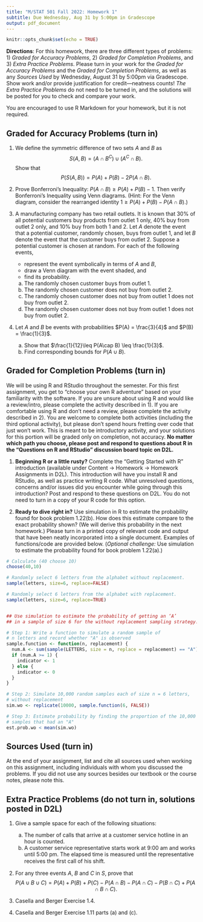 ```yaml
---
title: "M/STAT 501 Fall 2022: Homework 1"
subtitle: Due Wednesday, Aug 31 by 5:00pm in Gradescope
output: pdf_document
---
```


```r
knitr::opts_chunk$set(echo = TRUE)
```

**Directions**: For this homework, there are three different types of problems: 1) _Graded for Accuracy Problems_, 2) _Graded for Completion Problems_, and 3) _Extra Practice Problems_. Please turn in your work for the _Graded for Accuracy Problems_ and the _Graded for Completion Problems_, as well as any _Sources Used_ by Wednesday, August 31 by 5:00pm via Gradescope. Show work and/or provide justification for credit---neatness counts! _The Extra Practice Problems_ do not need to be turned in, and the solutions will be posted for you to check and compare your work.

You are encouraged to use R Markdown for your homework, but it is not required.

## Graded for Accuracy Problems (turn in)

1. We define the symmetric difference of two sets $A$ and $B$ as 
$$
S(A,B) = (A \cap B^C) \cup (A^C \cap B).
$$
Show that 
$$
P(S(A,B)) = P(A) + P(B) - 2P(A\cap B).
$$

2. Prove Bonferroni’s Inequality: $P(A\cap B) \geq P(A) + P(B) - 1$. Then verify Bonferroni's Inequality using Venn diagrams. (Hint: For the Venn diagram, consider the rearranged identity $1 \geq P(A) + P(B) - P(A\cap B)$.)

3. A manufacturing company has two retail outlets. It is known that 30\% of all potential customers buy products from outlet 1 only, 40\% buy from outlet 2 only, and 10\% buy from both 1 and 2. Let $A$ denote the event that a potential customer, randomly chosen, buys from outlet 1, and let $B$ denote the event that the customer buys from outlet 2. Suppose a potential customer is chosen at random. For each of the following events, 
     * represent the event symbolically in terms of $A$ and $B$, 
     * draw a Venn diagram with the event shaded, and
     * find its probability.
    a. The randomly chosen customer buys from outlet 1.
    b. The randomly chosen customer does not buy from outlet 2.
    c. The randomly chosen customer does not buy from outlet 1 \textit{or} does not buy from outlet 2.
    d. The randomly chosen customer does not buy from outlet 1 \textit{and} does not buy from outlet 2.

4. Let $A$ and $B$ be events with probabilities $P(A) = \frac{3}{4}$ and $P(B) = \frac{1}{3}$.
    a. Show that $\frac{1}{12}\leq P(A\cap B) \leq \frac{1}{3}$.
    b. Find corresponding bounds for $P(A \cup B)$.


## Graded for Completion Problems (turn in)

We will be using R and RStudio throughout the semester. For this first assignment, you get to 
"choose your own R adventure" based on your familiarity with the software.
If you are unsure about using R and would like a review/intro, please complete the activity described in 1).
If you are comfortable using R and don’t need a review, please complete the activity described in 2).
You are welcome to complete both activities (including the third optional activity), but please don’t spend hours fretting over code that just won't work.
This is meant to be introductory activity, and your solutions for this portion
will be graded only on completion, not accuracy. **No matter which path you choose,
please post and respond to questions about R in the "Questions on R and RStudio" discussion board topic on D2L.**

1. **Beginning R or a little rusty?** Complete the "Getting Started with R" introduction (available under Content -> Homework -> Homework Assignments in D2L).
This introduction will have you install R and RStudio, as well as practice writing R code.
What unresolved questions, concerns and/or issues did you encounter while going through this introduction? Post and respond to these questions on D2L.
You do not need to turn in a copy of your R code for this option.

2. **Ready to dive right in?** Use simulation in R to estimate the probability
found for book problem 1.22(b). How does this estimate compare to the exact probability shown? (We will derive this probability in the next homework.) Please turn in a printed copy of relevant code and output that have been neatly incorporated into a single document. Examples of functions/code are provided below. (_Optional challenge:_ Use simulation to estimate the probability found for book problem 1.22(a).)

```r
# Calculate (40 choose 10)
choose(40,10)

# Randomly select 6 letters from the alphabet without replacement. 
sample(letters, size=6, replace=FALSE)

# Randomly select 6 letters from the alphabet with replacement.
sample(letters, size=6, replace=TRUE)


## Use simulation to estimate the probability of getting an ‘A’
## in a sample of size 6 for the without replacement sampling strategy.

# Step 1: Write a function to simulate a random sample of
# n letters and record whether "A" is observed 
sample.function <- function(n, replacement) {
  num.A <- sum(sample(LETTERS, size = n, replace = replacement) == "A")
  if (num.A >= 1) {
    indicator <- 1
  } else {
    indicator <- 0
  }
}

# Step 2: Simulate 10,000 random samples each of size n = 6 letters,
# without replacement
sim.wo <- replicate(10000, sample.function(6, FALSE))

# Step 3: Estimate probability by finding the proportion of the 10,000
# samples that had an "A"
est.prob.wo < mean(sim.wo)
```


## Sources Used (turn in)

At the end of your assignment, list and cite all sources used when working on this assignment, including individuals with whom you discussed the problems.
If you did not use any sources besides our textbook or the course notes, please note this.

## Extra Practice Problems (do not turn in, solutions posted in D2L)

1. Give a sample space for each of the following situations:
    a. The number of calls that arrive at a customer service hotline in an hour is counted.
    b. A customer service representative starts work at 9:00 am and works until 5:00 pm. The elapsed time is measured until the representative receives the ﬁrst call of his shift.

2. For any three events $A$, $B$ and $C$ in $S$, prove that 
$$
P(A \cup B \cup C) = P(A)+P(B)+P(C)-P(A \cap B)-P(A \cap C)-P(B \cap C)+P(A \cap B \cap C).
$$

3. Casella and Berger Exercise 1.4.

4. Casella and Berger Exercise 1.11 parts (a) and (c).
